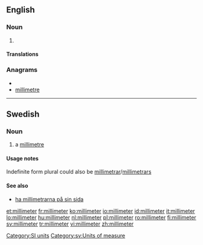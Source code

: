 ==English==

===Noun===
{{en-noun}}

# {{alternative spelling of|millimetre|from=US}}

====Translations====
{{trans-see|millimetre}}

===Anagrams===
* {{alphagram|eeiillmmrt}}
* [[millimetre#English|millimetre]]

[[Category:SI units]]

----

==Swedish==

===Noun===
{{sv-noun-irreg-c|2=millimetern|3=millimeter|4=millimeterna}}

# a [[millimetre]]

====Usage notes====
Indefinite form plural could also be [[millimetrar]]/[[millimetrars]]

====See also====
* [[ha millimetrarna på sin sida]]

[[Category:sv:Units of measure]]

[[et:millimeter]]
[[fr:millimeter]]
[[ko:millimeter]]
[[io:millimeter]]
[[id:millimeter]]
[[it:millimeter]]
[[lo:millimeter]]
[[hu:millimeter]]
[[nl:millimeter]]
[[pl:millimeter]]
[[ro:millimeter]]
[[fi:millimeter]]
[[sv:millimeter]]
[[tr:millimeter]]
[[vi:millimeter]]
[[zh:millimeter]]